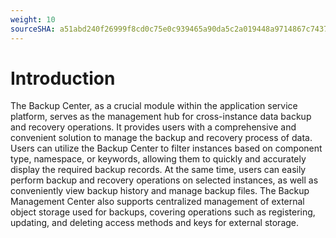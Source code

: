 ```yaml
---
weight: 10
sourceSHA: a51abd240f26999f8cd0c75e0c939465a90da5c2a019448a9714867c7437fbcf
---
```


# Introduction

The Backup Center, as a crucial module within the application service platform, serves as the management hub for cross-instance data backup and recovery operations. It provides users with a comprehensive and convenient solution to manage the backup and recovery process of data. Users can utilize the Backup Center to filter instances based on component type, namespace, or keywords, allowing them to quickly and accurately display the required backup records. At the same time, users can easily perform backup and recovery operations on selected instances, as well as conveniently view backup history and manage backup files. The Backup Management Center also supports centralized management of external object storage used for backups, covering operations such as registering, updating, and deleting access methods and keys for external storage.
